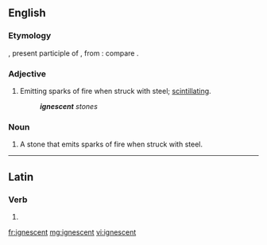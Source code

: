==English==

===Etymology===
{{etyl|la|en}} {{m|la|ignescens}}, present participle of {{m|la|ignescere||to become inflamed}}, from {{m|la|ignis||fire}}: compare {{cog|fr|ignescent}}.

===Adjective===
{{en-adj|-}}

# Emitting sparks of fire when struck with steel; [[scintillating]].
#: '''''ignescent''' stones''

===Noun===
{{en-noun}}

# A stone that emits sparks of fire when struck with steel.

----

==Latin==

===Verb===
{{la-verb-form|ignēscent}}

# {{inflection of|ignēscō||3|p|futr|actv|indc|lang=la}}

[[fr:ignescent]]
[[mg:ignescent]]
[[vi:ignescent]]